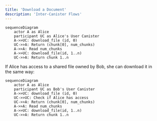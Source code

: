 ```yaml
---
title: 'Download a Document'
description: 'Inter-Canister Flows'
---
```

```mermaid
sequenceDiagram
    actor A as Alice
    participant UC as Alice's User Canister
    A->>UC: download_file (id, 0)
    UC->>A: Return (chunk[0], num_chunks)
    A->>A: Read num_chunks
    A->>UC: download_file(id, 1..n)
    UC->>A: Return chunk 1..n

```

If Alice has access to a shared file owned by Bob, she can download it in the same way:

```mermaid
sequenceDiagram
    actor A as Alice
    participant UC as Bob's User Canister
    A->>UC: download_file (id, 0)
    UC->>UC: Check if Alice has access
    UC->>A: Return (chunk[0], num_chunks)
    A->>A: Read num_chunks
    A->>UC: download_file(id, 1..n)
    UC->>A: Return chunk 1..n

```